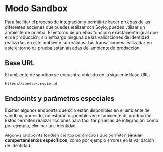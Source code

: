 # Modo Sandbox

Para facilitar el proceso de integración y permitirte hacer pruebas de las diferentes acciones que puedes realizar con Soyio, puedes utilizar un ambiente de prueba. El entorno de pruebas funciona exactamente igual que el de producción, sin embargo ninguna de las validaciones de identidad realizadas en este ambiente son válidas. Las transacciones realizadas en este entorno de prueba están aisladas del ambiente de producción.

## Base URL

El ambiente de sandbox se encuentra ubicado en la siguiente Base URL:

`https://sandbox.soyio.id`


## Endpoints y parámetros especiales

Existen algunos endpoints que sólo están disponibles en el ambiente de sandbox, por ende, no estarán disponibles en el ambiente de producción. Estos permiten realizar acciones para facilitar pruebas de integración, como por ejemplo, eliminar una identidad.

Algunos endpoints tendrán ciertos parámetros que permiten **simular comportamientos específicos**, como por ejemplo errores en la validación de identidad.
